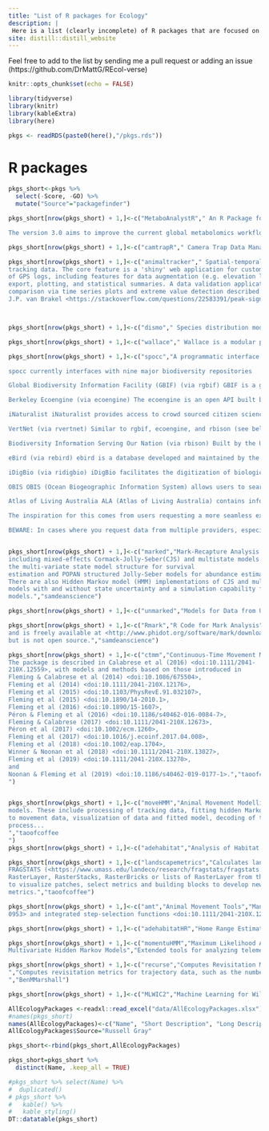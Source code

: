 ```yaml
---
title: "List of R packages for Ecology"
description: |
 Here is a list (clearly incomplete) of R packages that are focused on Ecology!
site: distill::distill_website
---
```

Feel free to add to the list by sending me a pull request or adding an issue (https://github.com/DrMattG/REcol-verse)

```r
knitr::opts_chunk$set(echo = FALSE)

```

```r
library(tidyverse)
library(knitr)
library(kableExtra)
library(here)

pkgs <- readRDS(paste0(here(),"/pkgs.rds"))

```

# R packages

```r
pkgs_short<-pkgs %>% 
  select(-Score, -GO) %>% 
  mutate("Source"="packagefinder")

pkgs_short[nrow(pkgs_short) + 1,]<-c("MetaboAnalystR"," An R Package for Comprehensive Analysis of Metabolomics Data","MetaboAnalystR 3.0 contains the R functions and libraries underlying the popular MetaboAnalyst web server, including metabolomic data analysis, visualization, and functional interpretation. The package is synchronized with the MetaboAnalyst web server. After installing and loading the package, users will be able to reproduce the same results from their local computers using the corresponding R command history downloaded from MetaboAnalyst web site, thereby achieving maximum flexibility and reproducibility.

The version 3.0 aims to improve the current global metabolomics workflow by implementing a fast parameter optimization algorithm for peak picking, and automated identification of the most suitable method for batch effect correction from 12 well-established approaches. In addition, more support for functional interpretation directly from m/z peaks via mummichog2 (PMID: 23861661), and a new pathway-based method to integrate multi'omics data has been added. To demonstrate this new functionality, we provide the \"MetaboAnalystR 3.0 Workflow: Towards an Optimized Workflow for Global Metabolomics\" vignette, available here as a PDF. In this vignette, we perform end-to-end metabolomics data analysis on the full batch of clinical IBD samples.","volePhD") 

pkgs_short[nrow(pkgs_short) + 1,]<-c("camtrapR"," Camera Trap Data Management and Preparation of Occupancy and Spatial Capture-Recapture Analyses","See the Article in Methods in Ecology and Evolution <https://besjournals.onlinelibrary.wiley.com/doi/full/10.1111/2041-210X.12600> for an overview of the package. The four package vignettes provide examples for the entire workflow.","volePhD") 

pkgs_short[nrow(pkgs_short) + 1,]<-c("animaltracker"," Spatial-temporal analysis and visualisation of animal movement data","Utilities for spatial-temporal analysis and visualization of animal (e.g. cattle)
tracking data. The core feature is a 'shiny' web application for customized processing
of GPS logs, including features for data augmentation (e.g. elevation lookup), data selection,
export, plotting, and statistical summaries. A data validation application allows for side-by-side
comparison via time series plots and extreme value detection described by
J.P. van Brakel <https://stackoverflow.com/questions/22583391/peak-signal-detection-inrealtime-timeseries-data/>.","volePhD") 



pkgs_short[nrow(pkgs_short) + 1,]<-c("dismo"," Species distribution modelling","Functions for species distribution modeling, that is, predicting entire geographic distributions form occurrences at a number of sites and the environment at these sites","StatsForBios") 

pkgs_short[nrow(pkgs_short) + 1,]<-c("wallace"," Wallace is a modular platform for reproducible modeling of species niches and distributions, written in R","Wallace is a modular platform for reproducible modeling of species niches and distributions, written in R. The application guides users through a complete analysis, from the acquisition of data to visualizing model predictions on an interactive map, thus bundling complex workflows into a single, streamlined interface.","StatsForBios")

pkgs_short[nrow(pkgs_short) + 1,]<-c("spocc","A programmatic interface to many species occurrence data sources","At rOpenSci, we have been writing R packages to interact with many sources of species occurrence data, including GBIF, Vertnet, BISON, iNaturalist, the Berkeley ecoengine, and eBird. Other databases are out there as well, which we can pull in. spocc is an R package to query and collect species occurrence data from many sources. The goal is to to create a seamless search experience across data sources, as well as creating unified outputs across data sources.

spocc currently interfaces with nine major biodiversity repositories

Global Biodiversity Information Facility (GBIF) (via rgbif) GBIF is a government funded open data repository with several partner organizations with the express goal of providing access to data on Earth's biodiversity. The data are made available by a network of member nodes, coordinating information from various participant organizations and government agencies.

Berkeley Ecoengine (via ecoengine) The ecoengine is an open API built by the Berkeley Initiative for Global Change Biology. The repository provides access to over 3 million specimens from various Berkeley natural history museums. These data span more than a century and provide access to georeferenced specimens, species checklists, photographs, vegetation surveys and resurveys and a variety of measurements from environmental sensors located at reserves across University of California's natural reserve system.

iNaturalist iNaturalist provides access to crowd sourced citizen science data on species observations.

VertNet (via rvertnet) Similar to rgbif, ecoengine, and rbison (see below), VertNet provides access to more than 80 million vertebrate records spanning a large number of institutions and museums primarly covering four major disciplines (mammology, herpetology, ornithology, and icthyology).

Biodiversity Information Serving Our Nation (via rbison) Built by the US Geological Survey's core science analytic team, BISON is a portal that provides access to species occurrence data from several participating institutions.

eBird (via rebird) ebird is a database developed and maintained by the Cornell Lab of Ornithology and the National Audubon Society. It provides real-time access to checklist data, data on bird abundance and distribution, and communtiy reports from birders.

iDigBio (via ridigbio) iDigBio facilitates the digitization of biological and paleobiological specimens and their associated data, and houses specimen data, as well as providing their specimen data via RESTful web services.

OBIS OBIS (Ocean Biogeographic Information System) allows users to search marine species datasets from all of the world's oceans.

Atlas of Living Australia ALA (Atlas of Living Australia) contains information on all the known species in Australia aggregated from a wide range of data providers: museums, herbaria, community groups, government departments, individuals and universities; it contains more than 50 million occurrence records.

The inspiration for this comes from users requesting a more seamless experience across data sources, and from our work on a similar package for taxonomy data (taxize).

BEWARE: In cases where you request data from multiple providers, especially when including GBIF, there could be duplicate records since many providers' data eventually ends up with GBIF. See ?spocc_duplicates, after installation, for more.","StatsForBios")


pkgs_short[nrow(pkgs_short) + 1,]<-c("marked","Mark-Recapture Analysis for Survival and Abundance Estimation","Functions for fitting various models to capture-recapture data
including mixed-effects Cormack-Jolly-Seber(CJS) and multistate models and
the multi-variate state model structure for survival
estimation and POPAN structured Jolly-Seber models for abundance estimation.
There are also Hidden Markov model (HMM) implementations of CJS and multistate
models with and without state uncertainty and a simulation capability for HMM
models.","samdeanscience")

pkgs_short[nrow(pkgs_short) + 1,]<-c("unmarked","Models for Data from Unmarked Animals","Fits hierarchical models of animal abundance and occurrence to data collected using survey methods such as point counts, site occupancy sampling, distance sampling, removal sampling, and double observer sampling. Parameters governing the state and observation processes can be modeled as functions of covariates.","samdeanscience")

pkgs_short[nrow(pkgs_short) + 1,]<-c("Rmark","R Code for Mark Analysis","An interface to the software package MARK that constructs input files for MARK and extracts the output. MARK was developed by Gary White
and is freely available at <http://www.phidot.org/software/mark/downloads/>
but is not open source.","samdeanscience")

pkgs_short[nrow(pkgs_short) + 1,]<-c("ctmm","Continuous-Time Movement Modeling","Functions for identifying, fitting, and applying continuous-space, continuoustime stochastic movement models to animal tracking data.
The package is described in Calabrese et al (2016) <doi:10.1111/2041-
210X.12559>, with models and methods based on those introduced in
Fleming & Calabrese et al (2014) <doi:10.1086/675504>,
Fleming et al (2014) <doi:10.1111/2041-210X.12176>,
Fleming et al (2015) <doi:10.1103/PhysRevE.91.032107>,
Fleming et al (2015) <doi:10.1890/14-2010.1>,
Fleming et al (2016) <doi:10.1890/15-1607>,
Péron & Fleming et al (2016) <doi:10.1186/s40462-016-0084-7>,
Fleming & Calabrese (2017) <doi:10.1111/2041-210X.12673>,
Péron et al (2017) <doi:10.1002/ecm.1260>,
Fleming et al (2017) <doi:10.1016/j.ecoinf.2017.04.008>,
Fleming et al (2018) <doi:10.1002/eap.1704>,
Winner & Noonan et al (2018) <doi:10.1111/2041-210X.13027>,
Fleming et al (2019) <doi:10.1111/2041-210X.13270>,
and
Noonan & Fleming et al (2019) <doi:10.1186/s40462-019-0177-1>.","taoofcoffee
")


pkgs_short[nrow(pkgs_short) + 1,]<-c("moveHMM","Animal Movement Modelling using Hidden Markov Models","Provides tools for animal movement modelling using hidden Markov
models. These include processing of tracking data, fitting hidden Markov models
to movement data, visualization of data and fitted model, decoding of the state
process...
","taoofcoffee
")
pkgs_short[nrow(pkgs_short) + 1,]<-c("adehabitat","Analysis of Habitat Selection by Animals","A collection of tools for the analysis of habitat selection by animals.","taoofcoffee")

pkgs_short[nrow(pkgs_short) + 1,]<-c("landscapemetrics","Calculates landscape metrics for categorical landscape patterns in a tidy workflow.", "landscapemetrics reimplements the most common metrics from
FRAGSTATS (<https://www.umass.edu/landeco/research/fragstats/fragstats.html>) and new ones from the current literature on landscape metrics.This package supports raster spatial objects and takes
RasterLayer, RasterStacks, RasterBricks or lists of RasterLayer from the raster package as input arguments. It further provides utility functions
to visualize patches, select metrics and building blocks to develop new
metrics.","taoofcoffee")

pkgs_short[nrow(pkgs_short) + 1,]<-c("amt","Animal Movement Tools","Manage and analyze animal movement data. The functionality of 'amt' includes methods to calculate track statistics (e.g. step lengths, speed, or turning angles), prepare data for fitting habitat selection analyses (resource selection functions and step-selection functions <doi:10.1890/04-
0953> and integrated step-selection functions <doi:10.1111/2041-210X.12528>), and simulation of space-use from fitted step-selection functions <doi:10.1002/ecs2.1771>.","BenMMarshall")

pkgs_short[nrow(pkgs_short) + 1,]<-c("adehabitatHR","Home Range Estimation","A collection of tools for the estimation of animals home range.","BenMMarshall")

pkgs_short[nrow(pkgs_short) + 1,]<-c("momentuHMM","Maximum Likelihood Analysis of Animal Movement Behavior Using
Multivariate Hidden Markov Models","Extended tools for analyzing telemetry data using generalized hidden Markov models. Features of momentuHMM (pronounced ``momentum'') include data pre-processing and visualization, fitting HMMs to location and auxiliary biotelemetry or environmental data, biased and correlated random walk movement models, hierarchical HMMs, multiple imputation for incorporating location measurement error and missing data, user-specified design matrices and constraints for covariate modelling of parameters, random effects, decoding of the state process, visualization of fitted models, model checking and selection, and simulation. See McClintock and Michelot (2018) <doi:10.1111/2041-210X.12995>","BenMMarshall")

pkgs_short[nrow(pkgs_short) + 1,]<-c("recurse","Computes Revisitation Metrics for Trajectory Data
","Computes revisitation metrics for trajectory data, such as the number of revisitations for each location as well as the time spent for that visit and the time since the previous visit. Also includes functions to plot data.
","BenMMarshall")

pkgs_short[nrow(pkgs_short) + 1,]<-c("MLWIC2","Machine Learning for Wildlife Image Classification","MLWIC2 can be used to automatically classify camera trap images or to train new models for image classification, it contains two pre-trained models: the species_model identifies 58 species and empty images, and the empty_animal model distinguishes between images with animals and those that are empty. MLWIC2 also contains Shiny apps for running the functions. These can be accessed using runShiny. In the steps below, you can see Shiny options for some steps. This indicates that you can run these steps with Shiny apps by running the function provied. Note that when you are using Shiny apps to select directories and files, you can only navigate using the top part half of the screen and you must scroll to the bottom of the window to find the Select button.","Thorbjörn Sievert")

```

```r
AllEcologyPackages <-readxl::read_excel("data/AllEcologyPackages.xlsx")
#names(pkgs_short)
names(AllEcologyPackages)<-c("Name", "Short Description", "Long Description")
AllEcologyPackages$Source="Russell Gray"

pkgs_short<-rbind(pkgs_short,AllEcologyPackages)

pkgs_short=pkgs_short %>% 
  distinct(Name, .keep_all = TRUE)
```


```r
#pkgs_short %>% select(Name) %>% 
#  duplicated()
# pkgs_short %>% 
#   kable() %>% 
#   kable_styling()
DT::datatable(pkgs_short)
```

